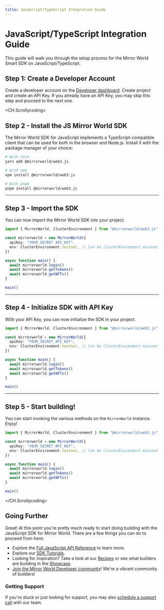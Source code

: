 ```yaml
---
title: JavaScript/TypeScript Integration Guide
---
```


# JavaScript/TypeScript Integration Guide

This guide will walk you through the setup process for the Mirror World Smart SDK on JavaScript/TypeScript.

## Step 1: Create a Developer Account
Create a developer account on the [Developer dashboard](https://app.mirrorworld.fun). Create project and create an API Key. If you already have an API Key, you may skip this step and proceed to the next one.

<CH.Scrollycoding>

## Step 2 - Install the JS Mirror World SDK

The Mirror World SDK for JavaScript implements a TypeScript-compatible client
that can be used for both in the browser and Node.js. Install it with the package manager of your choice:

```sh install.sh
# With Yarn
yarn add @mirrorworld/web3.js

# With npm
npm install @mirrorworld/web3.js

# With pnpm
pnpm install @mirrorworld/web3.js
```
---

## Step 3 - Import the SDK
You can now import the Mirror World SDK into your project.

```ts main.ts focus=1
import { MirrorWorld, ClusterEnvironment } from "@mirrorworld/web3.js"

const mirrorworld = new MirrorWorld({
  apiKey: "YOUR_SECRET_API_KEY",
  env: ClusterEnvironment.testnet, // Can be ClusterEnvionment.mainnet for mainnet
})

async function main() {
  await mirrorworld.login()
  await mirrorworld.getTokens()
  await mirrorworld.getNFTs()
}

main()
```
---

## Step 4 - Initialize SDK with API Key
With your API Key, you can now initialize the SDK in your project.

```ts main.ts focus=3:6
import { MirrorWorld, ClusterEnvironment } from "@mirrorworld/web3.js"

const mirrorworld = new MirrorWorld({
  apiKey: "YOUR_SECRET_API_KEY",
  env: ClusterEnvironment.testnet, // Can be ClusterEnvionment.mainnet for mainnet
})

async function main() {
  await mirrorworld.login()
  await mirrorworld.getTokens()
  await mirrorworld.getNFTs()
}

main()
```
---
## Step 5 - Start building!
You can start invoking the various methods on the `MirrorWorld` instance. Enjoy!

```ts main.ts focus=8:14
import { MirrorWorld, ClusterEnvironment } from "@mirrorworld/web3.js"

const mirrorworld = new MirrorWorld({
  apiKey: "YOUR_SECRET_API_KEY",
  env: ClusterEnvironment.testnet, // Can be ClusterEnvionment.mainnet for mainnet
})

async function main() {
  await mirrorworld.login()
  await mirrorworld.getTokens()
  await mirrorworld.getNFTs()
}

main()
```

</CH.Scrollycoding>

## Going Further

Great! At this point you're pretty much ready to start doing building with the
JavaScript SDK for Mirror World. There are a few things you can do to proceed from here:

- Explore the [Full JavaScript API Reference](/api-reference/js) to learn more.
- Explore our [SDK Tutorials](/tutorials).
- Looking for inspiration? Take a look at our [Recipes](/recipes) or see what builders are building in the [Showcase](/showcase).
- [Join the Mirror World Developer community](https://mirrorworld.fun/discord)! We're a vibrant community of builders!


### Getting Support
If you're stuck or just looking for support, you may also [schedule a support call](https://mirrorworld.fun/support) with our team.
